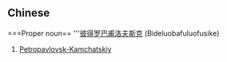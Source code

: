 ==Chinese==
===Proper noun==
'''[[彼得一世|彼得]][[罗]][[巴甫洛夫]][[斯]][[克]] (Bideluobafuluofusike)

# [[Petropavlovsk-Kamchatskiy]]